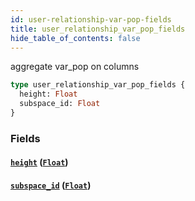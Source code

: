 ```yaml
---
id: user-relationship-var-pop-fields
title: user_relationship_var_pop_fields
hide_table_of_contents: false
---
```


aggregate var_pop on columns

```graphql
type user_relationship_var_pop_fields {
  height: Float
  subspace_id: Float
}
```

### Fields

#### [`height`](#) ([`Float`](../scalars/float))

#### [`subspace_id`](#) ([`Float`](../scalars/float))
